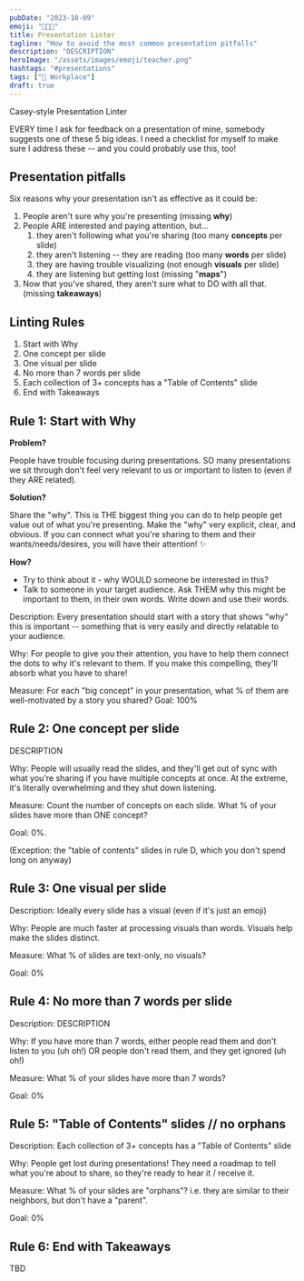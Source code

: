 ```yaml
---
pubDate: "2023-10-09"
emoji: "🧑🏻‍🏫"
title: Presentation Linter
tagline: "How to avoid the most common presentation pitfalls"
description: "DESCRIPTION"
heroImage: "/assets/images/emoji/teacher.png"
hashtags: "#presentations"
tags: ["👔 Workplace"]
draft: true
---
```


Casey-style Presentation Linter

EVERY time I ask for feedback on a presentation of mine, somebody suggests one of these 5 big ideas. I need a checklist for myself to make sure I address these -- and you could probably use this, too!

## Presentation pitfalls

Six reasons why your presentation isn't as effective as it could be:

1. People aren't sure why you're presenting (missing **why**)
2. People ARE interested and paying attention, but...
   1. they aren't following what you're sharing (too many **concepts** per slide)
   2. they aren't listening -- they are reading (too many **words** per slide)
   3. they are having trouble visualizing (not enough **visuals** per slide)
   4. they are listening but getting lost (missing "**maps**")
3. Now that you've shared, they aren't sure what to DO with all that. (missing **takeaways**)

## Linting Rules

1. Start with Why
2. One concept per slide
3. One visual per slide
4. No more than 7 words per slide
5. Each collection of 3+ concepts has a "Table of Contents" slide
6. End with Takeaways

## Rule 1: Start with Why

**Problem?**

People have trouble focusing during presentations. SO many presentations we sit through don't feel very relevant to us or important to listen to (even if they ARE related).

**Solution?**

Share the "why". This is THE biggest thing you can do to help people get value out of what you're presenting. Make the "why" very explicit, clear, and obvious. If you can connect what you're sharing to them and their wants/needs/desires, you will have their attention! ✨

**How?**

- Try to think about it - why WOULD someone be interested in this?
- Talk to someone in your target audience. Ask THEM why this might be important to them, in their own words. Write down and use their words.

Description: Every presentation should start with a story that shows "why" this is important -- something that is very easily and directly relatable to your audience.

Why: For people to give you their attention, you have to help them connect the dots to why it's relevant to them. If you make this compelling, they'll absorb what you have to share!

Measure: For each "big concept" in your presentation, what % of them are well-motivated by a story you shared? Goal: 100%

## Rule 2: One concept per slide

DESCRIPTION

Why: People will usually read the slides, and they'll get out of sync with what you're sharing if you have multiple concepts at once. At the extreme, it's literally overwhelming and they shut down listening.

Measure: Count the number of concepts on each slide. What % of your slides have more than ONE concept?

Goal: 0%.

(Exception: the "table of contents" slides in rule D, which you don't spend long on anyway)

## Rule 3: One visual per slide

Description: Ideally every slide has a visual (even if it's just an emoji)

Why: People are much faster at processing visuals than words. Visuals help make the slides distinct.

Measure: What % of slides are text-only, no visuals?

Goal: 0%

## Rule 4: No more than 7 words per slide

Description: DESCRIPTION

Why: If you have more than 7 words, either people read them and don't listen to you (uh oh!) OR people don't read them, and they get ignored (uh oh!)

Measure: What % of your slides have more than 7 words?

Goal: 0%

## Rule 5: "Table of Contents" slides // no orphans

Description: Each collection of 3+ concepts has a "Table of Contents" slide

Why: People get lost during presentations! They need a roadmap to tell what you're about to share, so they're ready to hear it / receive it.

Measure: What % of your slides are "orphans"? i.e. they are similar to their neighbors, but don't have a "parent".

Goal: 0%

## Rule 6: End with Takeaways

TBD
